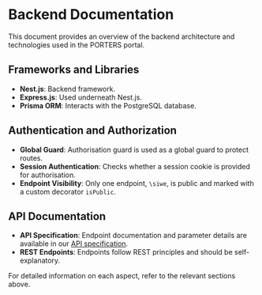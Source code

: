 # Backend Documentation

This document provides an overview of the backend architecture and technologies used in the PORTERS portal.

## Frameworks and Libraries

- **Nest.js**: Backend framework.
- **Express.js**: Used underneath Nest.js.
- **Prisma ORM**: Interacts with the PostgreSQL database.

## Authentication and Authorization

- **Global Guard**: Authorisation guard is used as a global guard to protect routes.
- **Session Authentication**: Checks whether a session cookie is provided for authorisation.
- **Endpoint Visibility**: Only one endpoint, `\siwe`, is public and marked with a custom decorator `isPublic`.

## API Documentation

- **API Specification**: Endpoint documentation and parameter details are available in our [API specification](https://staging.api.porters.xyz/specs).
- **REST Endpoints**: Endpoints follow REST principles and should be self-explanatory.

For detailed information on each aspect, refer to the relevant sections above.
